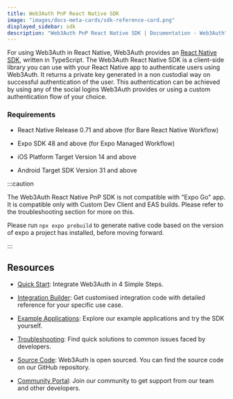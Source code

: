 ```yaml
---
title: Web3Auth PnP React Native SDK
image: "images/docs-meta-cards/sdk-reference-card.png"
displayed_sidebar: sdk
description: "Web3Auth PnP React Native SDK | Documentation - Web3Auth"
---
```


For using Web3Auth in React Native, Web3Auth provides an [React Native SDK](https://github.com/Web3Auth/web3auth-react-native-sdk), written in
TypeScript. The Web3Auth React Native SDK is a client-side library you can use with your React Native app to authenticate users using Web3Auth. It
returns a private key generated in a non custodial way on successful authentication of the user. This authentication can be achieved by using any of
the social logins Web3Auth provides or using a custom authentication flow of your choice.

### Requirements

- React Native Release 0.71 and above (for Bare React Native Workflow)

- Expo SDK 48 and above (for Expo Managed Workflow)

- iOS Platform Target Version 14 and above

- Android Target SDK Version 31 and above

:::caution

The Web3Auth React Native PnP SDK is not compatible with "Expo Go" app. It is compatible only with Custom Dev Client and EAS builds. Please refer to
the troubleshooting section for more on this.

Please run `npx expo prebuild` to generate native code based on the version of expo a project has installed, before moving forward.

:::

## Resources

- [Quick Start](/quick-start?product=Plug+and+Play&sdk=Plug+and+Play+React+Native+SDK): Integrate Web3Auth in 4 Simple Steps.

- [Integration Builder](/integration-builder?lang=REACT_NATIVE&chain=ETH&evmFramework=WEB3&customAuth=NONE&mfa=DEFAULT&whitelabel=NO&useModal=YES&web3AuthNetwork=TESTNET&rnMode=EXPO&stepIndex=0&stepIndex=0):
  Get customised integration code with detailed reference for your specific use case.

- [Example Applications](/examples?product=Plug+and+Play&sdk=Plug+and+Play+React+Native+SDK): Explore our example applications and try the SDK
  yourself.

- [Troubleshooting](/troubleshooting): Find quick solutions to common issues faced by developers.

- [Source Code](https://github.com/Web3Auth/web3auth-react-native-sdk/): Web3Auth is open sourced. You can find the source code on our GitHub
  repository.

- [Community Portal](https://web3auth.io/community): Join our community to get support from our team and other developers.
